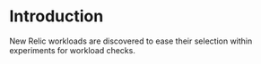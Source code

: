# Introduction

New Relic workloads are discovered to ease their selection within experiments for workload checks.
